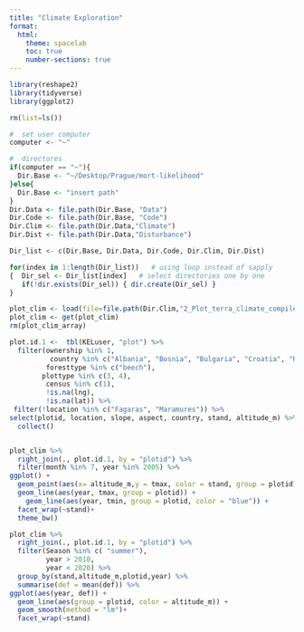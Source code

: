 ```yaml
---
title: "Climate Exploration"
format:
  html:
    theme: spacelab
    toc: true
    number-sections: true
---
```


```r
library(reshape2)
library(tidyverse)
library(ggplot2)
```


```r
rm(list=ls())

#  set user computer
computer <- "~"

#  directores
if(computer == "~"){
  Dir.Base <- "~/Desktop/Prague/mort-likelihood"
}else{
  Dir.Base <- "insert path"
}
Dir.Data <- file.path(Dir.Base, "Data")
Dir.Code <- file.path(Dir.Base, "Code")
Dir.Clim <- file.path(Dir.Data,"Climate")
Dir.Dist <- file.path(Dir.Data,"Disturbance")

Dir_list <- c(Dir.Base, Dir.Data, Dir.Code, Dir.Clim, Dir.Dist)

for(index in 1:length(Dir_list))   # using loop instead of sapply
{  Dir_sel <- Dir_list[index]   # select directories one by one
   if(!dir.exists(Dir_sel)) { dir.create(Dir_sel) }
}
```


```r
plot_clim <- load(file=file.path(Dir.Clim,"2_Plot_terra_climate_compiled_by_month_1970_to_2023.Rdata"))
plot_clim <- get(plot_clim)
rm(plot_clim_array)

plot.id.1 <-  tbl(KELuser, "plot") %>%
  filter(ownership %in% 1,
          country %in% c("Albania", "Bosnia", "Bulgaria", "Croatia", "Romania"),
         foresttype %in% c("beech"),
        plottype %in% c(3, 4),
         census %in% c(1),
         !is.na(lng),
         !is.na(lat)) %>%
 filter(!location %in% c("Fagaras", "Maramures")) %>%
select(plotid, location, slope, aspect, country, stand, altitude_m) %>%
  collect()


plot_clim %>%
  right_join(., plot.id.1, by = "plotid") %>%
  filter(month %in% 7, year %in% 2005) %>%
ggplot() +
  geom_point(aes(x= altitude_m,y = tmax, color = stand, group = plotid))
  geom_line(aes(year, tmax, group = plotid)) +
    geom_line(aes(year, tmin, group = plotid, color = "blue")) +
  facet_wrap(~stand)+
  theme_bw()
```

```r
plot_clim %>%
  right_join(., plot.id.1, by = "plotid") %>%
  filter(Season %in% c( "summer"),
         year > 2010, 
         year < 2020) %>%
  group_by(stand,altitude_m,plotid,year) %>%
  summarise(def = mean(def)) %>%
ggplot(aes(year, def)) +
  geom_line(aes(group = plotid, color = altitude_m)) +
  geom_smooth(method = "lm")+
  facet_wrap(~stand)
```